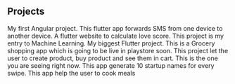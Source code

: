## Projects

<ProjectCard title="Tic Tac Toe" link="https://github.com/dhinesh-venkat/Angular-tictactoe" bg="linear-gradient(to right, #4568dc 20%, #b06ab3 100%)">
My first Angular project.
</ProjectCard>

<ProjectCard title="Emitter" link="https://github.com/dhinesh-venkat/" bg="linear-gradient(to right, #42275a 0%, #734b6d 100%)">
This flutter app forwards SMS from one device to another device.
</ProjectCard>

<ProjectCard title="Love Calculator" link="https://github.com/dhinesh-venkat/love_calc" bg="linear-gradient(to right, #ffafbd 10%, #6dd5ed 100%)">
A flutter website to calculate love score.
</ProjectCard>

<ProjectCard title="Mountain Car using Reinforcement Learning" link="https://github.com/dhinesh-venkat/Mountain-Car" bg="linear-gradient(to right, #D4145A 0%, #FBB03B 100%)">
This project is my entry to Machine Learning.
</ProjectCard>

<ProjectCard title="Easy Shop" link="https://github.com/dhinesh-venkat/Easy-Shop" bg="linear-gradient(to right, #614385 0%, #00CDAC 100%)">
My biggest Flutter project. This is a Grocery shopping app which is going to be live in playstore soon.
</ProjectCard>

<ProjectCard title="Online shopping app with Flutter" link="https://github.com/dhinesh-venkat/Online-Shop" bg="linear-gradient(to right, #56AB2F 0%, #48B1BF 100%)">
This project let the user to create product, buy product and see them in cart.
</ProjectCard>

<ProjectCard title="My portfolio site using gatsby" link="https://github.com/dhinesh-venkat/Portfolio" bg="linear-gradient(to right, #bdc3c7 0%, #2c3e50 100%)">
This is the one you are seeing right now.
</ProjectCard>

<ProjectCard title="Startup name generator using flutter" link="https://github.com/dhinesh-venkat/Startup-Name-Generator" bg="linear-gradient(to right, #42275a 0%, #734b6d 100%)">
This app generate 10 startup names for every swipe. 
</ProjectCard>

<ProjectCard title="Meals app using flutter" link="https://github.com/dhinesh-venkat/Meals-App/tree/master/meals" bg="linear-gradient(to right, #ffafbd 10%, #6dd5ed 100%)">
This app help the user to cook meals
</ProjectCard>

